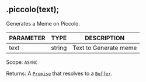 ## .piccolo(text);
Generates a Meme on Piccolo.

| PARAMETER   | TYPE   | DESCRIPTION                                    |
| ----------- | ------ | ---------------------------------------------- |
| text        | string | Text to Generate meme                          |

Scope: `ASYNC`

Returns: A [`Promise`](https://developer.mozilla.org/en-US/docs/Web/JavaScript/Reference/Global_Objects/Promise) that resolves to a [`Buffer`](https://nodejs.org/dist/latest/docs/api/buffer.html#buffer_class_buffer).